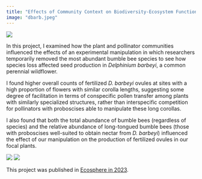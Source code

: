 ```yaml
---
title: "Effects of Community Context on Biodiversity-Ecosystem Function (BDEF)"
image: "dbarb.jpeg"
---
```


![](dbarb.jpeg)

In this project, I examined how the plant and pollinator communities influenced the effects of an experimental manipulation in which researchers temporarily removed the most abundant bumble bee species to see how species loss affected seed production in *Delphinium barbeyi*, a common perennial wildflower. 

I found higher overall counts of fertilized *D. barbeyi* ovules at sites with a high proportion of flowers with similar corolla lengths, suggesting some degree of facilitation in terms of conspecific pollen transfer among plants with similarly specialized structures, rather than interspecific competition for pollinators with proboscises able to manipulate these long corollas.

I also found that both the total abundance of bumble bees (regardless of species) and the relative abundance of long-tongued bumble bees (those with proboscises well-suited to obtain nectar from *D. barbeyi*) influenced the effect of our manipulation on the production of fertilized ovules in our focal plants.

![](bomabund-all.png) ![](tongue-all.png)

This project was published in [Ecosphere in 2023](doi.org/10.1002/ecs2.4569).
